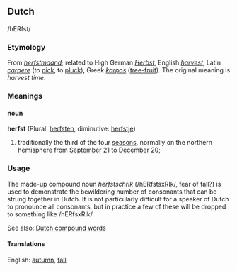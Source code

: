 == Dutch == 

/hERfst/

===Etymology===
From ''[[herfstmaand]]''; related to High German ''[[Herbst]]'', English ''[[harvest]]'', Latin ''[[carpere]]'' (to [[pick]], to [[pluck]]), Greek ''[[karpos]]'' ([[tree-fruit]]). The original meaning is ''harvest time''.

===Meanings===
====noun====
'''herfst''' (Plural: [[herfsten]], diminutive: [[herfstje]])

#traditionally the third of the four [[season]]s, normally on the northern hemisphere from [[September]] 21 to [[December]] 20; 

=== Usage ===
The made-up compound noun ''herfstschrik'' (/hERfstsxRIk/, fear of fall?) is used to demonstrate the bewildering number of consonants that can be strung together in Dutch. It is not particularly difficult for a speaker of Dutch to pronounce all consonants, but in practice a few of these will be dropped to something like /hERfsxRIk/.

See also: [[Dutch compound words]]

====Translations====
English: [[autumn]], [[fall]]